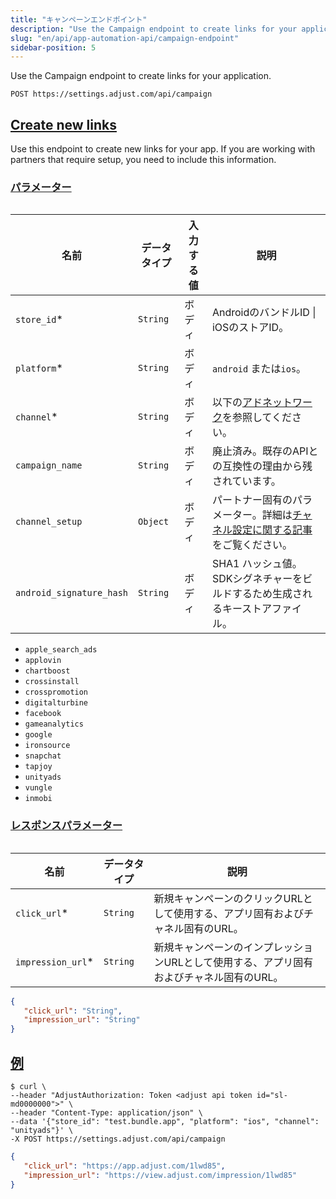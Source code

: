 ```yaml
---
title: "キャンペーンエンドポイント"
description: "Use the Campaign endpoint to create links for your application."
slug: "en/api/app-automation-api/campaign-endpoint"
sidebar-position: 5
---
```

Use the Campaign endpoint to create links for your application.
<codeblock title="エンドポイント" highlight="/campaign"> 

```http
POST https://settings.adjust.com/api/campaign
```

</CodeBlock> 

[Create new links](create-new-links)
------------------------------------

Use this endpoint to create new links for your app. If you are working with partners that require setup, you need to include this information.

### [パラメーター](parameters)

<table> 

|            名前            |  データタイプ  | 入力する値 |                                         説明                                         |
|--------------------------|----------|-------|------------------------------------------------------------------------------------|
| `store_id`\*            | `String` | ボディ   | AndroidのバンドルID \| iOSのストアID。                                                       |
| `platform`\*            | `String` | ボディ   | `android` または`ios`。                                                                |
| `channel`\*             | `String` | ボディ   | 以下の[アドネットワーク](#ad-networks)を参照してください。                                              |
| `campaign_name`          | `String` | ボディ   | 廃止済み。既存のAPIとの互換性の理由から残されています。                                                      |
| `channel_setup`          | `Object` | ボディ   | パートナー固有のパラメーター。詳細は[チャネル設定に関する記事](/en/api/app-automation-api/channel-setup)をご覧ください。 |
| `android_signature_hash` | `String` | ボディ   | SHA1 ハッシュ値。SDKシグネチャーをビルドするため生成されるキーストアファイル。                                        |

</Table> <accordion title="アドネットワーク"> 

* `apple_search_ads`
* `applovin`
* `chartboost`
* `crossinstall`
* `crosspromotion`
* `digitalturbine`
* `facebook`
* `gameanalytics`
* `google`
* `ironsource`
* `snapchat`
* `tapjoy`
* `unityads`
* `vungle`
* `inmobi`

</Accordion> 

### [レスポンスパラメーター](response-parameters)

<table> 

|         名前          |  データタイプ  |                       説明                        |
|---------------------|----------|-------------------------------------------------|
| `click_url`\*      | `String` | 新規キャンペーンのクリックURLとして使用する、アプリ固有およびチャネル固有のURL。     |
| `impression_url`\* | `String` | 新規キャンペーンのインプレッションURLとして使用する、アプリ固有およびチャネル固有のURL。 |

</Table> <codeblock title="レスポンスの形式"> 

```json
{
   "click_url": "String",
   "impression_url": "String"
}
```

</CodeBlock> 

[例](example)
------------

<codeblock title="cURL" highlight="store_id, platform, channel"> 

```console
$ curl \
--header "AdjustAuthorization: Token <adjust api token id="sl-md0000000">" \
--header "Content-Type: application/json" \
--data '{"store_id": "test.bundle.app", "platform": "ios", "channel": "unityads"}' \
-X POST https://settings.adjust.com/api/campaign
```

</CodeBlock> <codeblock title="成功レスポンス"> 

```json
{
   "click_url": "https://app.adjust.com/1lwd85",
   "impression_url": "https://view.adjust.com/impression/1lwd85"
}
```

</CodeBlock>


